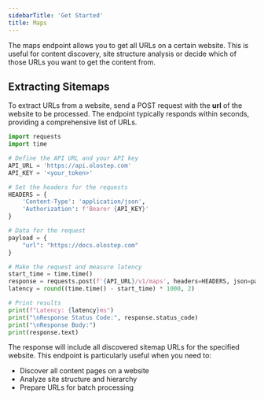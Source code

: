 ```yaml
---
sidebarTitle: 'Get Started'
title: Maps
---
```

The maps endpoint allows you to get all URLs on a certain website. This is useful for content discovery, site structure analysis or decide which of those URLs you want to get the content from.

## Extracting Sitemaps

To extract URLs from a website, send a POST request with the **url** of the website to be processed. The endpoint typically responds within seconds, providing a comprehensive list of URLs.

<CodeGroup>

```python maps.py
import requests
import time

# Define the API URL and your API key
API_URL = 'https://api.olostep.com'
API_KEY = '<your_token>'

# Set the headers for the requests
HEADERS = {
    'Content-Type': 'application/json',
    'Authorization': f'Bearer {API_KEY}'
}

# Data for the request
payload = {
    "url": "https://docs.olostep.com"
}

# Make the request and measure latency
start_time = time.time()
response = requests.post(f'{API_URL}/v1/maps', headers=HEADERS, json=payload)
latency = round((time.time() - start_time) * 1000, 2)

# Print results
print(f"Latency: {latency}ms")
print("\nResponse Status Code:", response.status_code)
print("\nResponse Body:")
print(response.text)
```

</CodeGroup>

The response will include all discovered sitemap URLs for the specified website. This endpoint is particularly useful when you need to:
- Discover all content pages on a website
- Analyze site structure and hierarchy
- Prepare URLs for batch processing